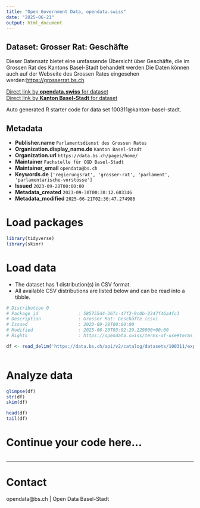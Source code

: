 ```yaml
---
title: "Open Government Data, opendata.swiss"
date: "2025-06-21"
output: html_document
---
```


## Dataset: Grosser Rat: Geschäfte

Dieser Datensatz bietet eine umfassende Übersicht über Geschäfte, die im Grossen Rat des Kantons Basel-Stadt behandelt werden.Die Daten können auch auf der Webseite des Grossen Rates eingesehen werden:[https://grosserrat.bs.ch](https://grosserrat.bs.ch)

[Direct link by **opendata.swiss** for dataset](https://opendata.swiss/de/dataset/grosser-rat-geschafte)<br>
[Direct link by **Kanton Basel-Stadt** for dataset](https://data.bs.ch/explore/dataset/100311/)

Auto generated R starter code for data set 100311@kanton-basel-stadt.

## Metadata

- **Publisher.name** `Parlamentsdienst des Grossen Rates`
- **Organization.display_name.de** `Kanton Basel-Stadt`
- **Organization.url** `https://data.bs.ch/pages/home/`
- **Maintainer** `Fachstelle für OGD Basel-Stadt`
- **Maintainer_email** `opendata@bs.ch`
- **Keywords.de** `['regierungsrat', 'grosser-rat', 'parlament', 'parlamentarische-vorstosse']`
- **Issued** `2023-09-28T00:00:00`
- **Metadata_created** `2023-09-30T00:30:12.603346`
- **Metadata_modified** `2025-06-21T02:36:47.274986`


# Load packages

```r

library(tidyverse)
library(skimr)

```

# Load data

-   The dataset has 1 distribution(s) in CSV format.
-   All available CSV distributions are listed below and can be read into a tibble.

```r

# Distribution 0
# Package_id               : 585755d4-36fc-47f2-9c0b-2347f46a4fc3
# Description              : Grosser Rat: Geschäfte (csv)
# Issued                   : 2023-09-28T00:00:00
# Modified                 : 2025-06-20T03:02:29.229000+00:00
# Rights                   : https://opendata.swiss/terms-of-use#terms_by

df <- read_delim('https://data.bs.ch/api/v2/catalog/datasets/100311/exports/csv?use_labels=true')



```

# Analyze data

```r

glimpse(df)
str(df)
skim(df)

head(df)
tail(df)

```

# Continue your code here...

```r

```

------------------------------------------------------------------------

# Contact

opendata@bs.ch | Open Data Basel-Stadt
